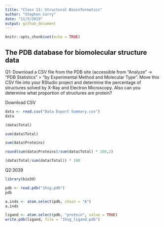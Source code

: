```yaml
---
title: "Class 11: Structural Bioinformatics"
author: "Stephen Curry"
date: "11/5/2019"
output: github_document
---
```


```r
knitr::opts_chunk$set(echo = TRUE)
```

## The PDB database for biomolecular structure data
Q1: Download a CSV file from the PDB site (accessible from “Analyze” -> “PDB Statistics” >
“by Experimental Method and Molecular Type”. Move this CSV file into your RStudio project
and determine the percentage of structures solved by X-Ray and Electron Microscopy. Also can
you determine what proportion of structures are protein? 

Download CSV
```r
data <- read.csv("Data Export Summary.csv")
data
```

```r
(data$Total)
```


```r
sum(data$Total)
```

```r
sum(data$Proteins)
```

```r
round(sum(data$Proteins)/sum(data$Total) * 100,2)
```

```r
(data$Total/sum(data$Total)) * 100
```

Q2:3039

```r
library(bio3d)
```

```r
pdb <- read.pdb("1hsg.pdb")
pdb
```

```r
a.inds <- atom.select(pdb, chain = "A")
a.inds
```


```r
ligand <- atom.select(pdb, "protein", value = TRUE)
write.pdb(ligand, file = "1hsg_ligand.pdb")
```



